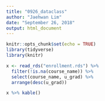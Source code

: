 ```yaml
---
title: "0926_dataclass"
author: "Jaehwan Lim"
date: "September 26, 2018"
output: html_document
---
```


```r
knitr::opts_chunk$set(echo = TRUE)
library(tidyverse)
library(knitr)
```

```r
x <- read_rds("enrollment.rds") %>% 
  filter(!is.na(course_name)) %>% 
  select(course_name, u_grad) %>% 
  arrange(desc(u_grad)) 
```

```r
x %>% kable()
```

